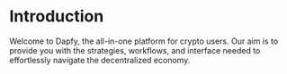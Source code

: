 # Introduction

Welcome to Dapfy, the all-in-one platform for crypto users. Our aim is to provide you with the
strategies, workflows, and interface needed to effortlessly navigate the decentralized
economy.
